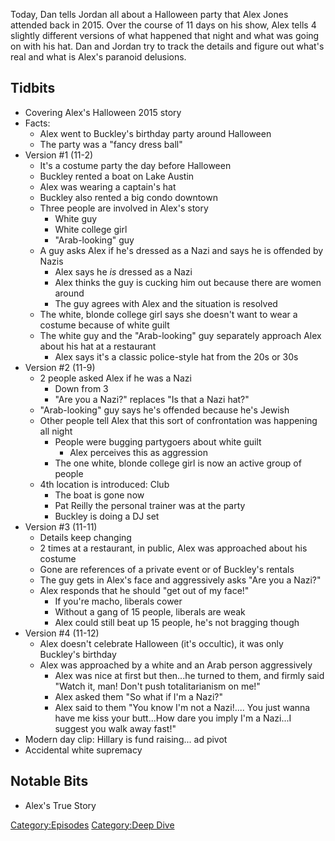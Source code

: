 {{DEFAULTSORT:
    #_EPISODE_0086S:The Halloween Story
}}{{Episode
    | title           = The Halloween Story
    | caption         = [https://knowledgefight.libsyn.com/knowledge-fight-the-halloween-story Listen to this episode on Libsyn]
    | episodeNumber   = S005
    | length          = 00:47:20
    | airDate         = September 27, 2017
    | episodeType     = [[:Category:Deep Dive|Deep Dive]]
    | appearance      = [[Buckley]], [[Pat Reilly]]
    | beverage        = Arizona Prescription Energy Tonic
    | previousEpisode = [[86: September 22, 2017]]
    | nextEpisode     = [[87: Mark Richards Revisited]]
}}

{{Stub}}

Today, Dan tells Jordan all about a Halloween party that Alex Jones attended back in 2015. Over the course of 11 days on his show, Alex tells 4 slightly different versions of what happened that night and what was going on with his hat. Dan and Jordan try to track the details and figure out what's real and what is Alex's paranoid delusions.

==Tidbits==

*Covering Alex's Halloween 2015 story
*Facts:
**Alex went to Buckley's birthday party around Halloween
**The party was a "fancy dress ball"
*Version #1 (11-2)
**It's a costume party the day before Halloween
**Buckley rented a boat on Lake Austin
**Alex was wearing a captain's hat
**Buckley also rented a big condo downtown
**Three people are involved in Alex's story
***White guy
***White college girl
***"Arab-looking" guy
**A guy asks Alex if he's dressed as a Nazi and says he is offended by Nazis
***Alex says he ''is'' dressed as a Nazi
***Alex thinks the guy is cucking him out because there are women around
***The guy agrees with Alex and the situation is resolved
**The white, blonde college girl says she doesn't want to wear a costume because of white guilt
**The white guy and the "Arab-looking" guy separately approach Alex about his hat at a restaurant
***Alex says it's a classic police-style hat from the 20s or 30s
*Version #2 (11-9)
**2 people asked Alex if he was a Nazi
***Down from 3
***"Are you a Nazi?" replaces "Is that a Nazi hat?"
**"Arab-looking" guy says he's offended because he's Jewish
**Other people tell Alex that this sort of confrontation was happening all night
***People were bugging partygoers about white guilt
****Alex perceives this as aggression
***The one white, blonde college girl is now an active group of people
**4th location is introduced: Club
***The boat is gone now
***Pat Reilly the personal trainer was at the party
***Buckley is doing a DJ set
*Version #3 (11-11)
**Details keep changing
**2 times at a restaurant, in public, Alex was approached about his costume
**Gone are references of a private event or of Buckley's rentals
**The guy gets in Alex's face and aggressively asks "Are you a Nazi?"
**Alex responds that he should "get out of my face!"
*** If you're macho, liberals cower
*** Without a gang of 15 people, liberals are weak
*** Alex could still beat up 15 people, he's not bragging though
*Version #4 (11-12)
**Alex doesn't celebrate Halloween (it's occultic), it was only Buckley's birthday
**Alex was approached by a white and an Arab person aggressively
***Alex was nice at first but then...he turned to them, and firmly said "Watch it, man! Don't push totalitarianism on me!"
***Alex asked them "So what if I'm a Nazi?"
***Alex said to them "You know I'm not a Nazi!.... You just wanna have me kiss your butt...How dare you imply I'm a Nazi...I suggest you walk away fast!"
*Modern day clip: Hillary is fund raising... ad pivot
*Accidental white supremacy

==Notable Bits==

*Alex's True Story

[[Category:Episodes]]
[[Category:Deep Dive]]

